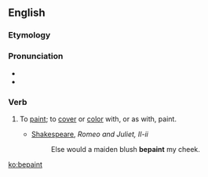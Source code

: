 ==English==

===Etymology===
{{prefix|be|paint}}

===Pronunciation===
* {{audio|en-us-bepaint.ogg|Audio (US)|lang=en}}
* {{rhymes|eɪnt}}

===Verb===
{{en-verb}}

# {{context|transitive|lang=en}} To [[paint]]; to [[cover]] or [[color]] with, or as with, paint.
#* [[w:Shakespeare|Shakespeare]], ''Romeo and Juliet, II-ii''
#*: Else would a maiden blush '''bepaint''' my cheek.

[[ko:bepaint]]
